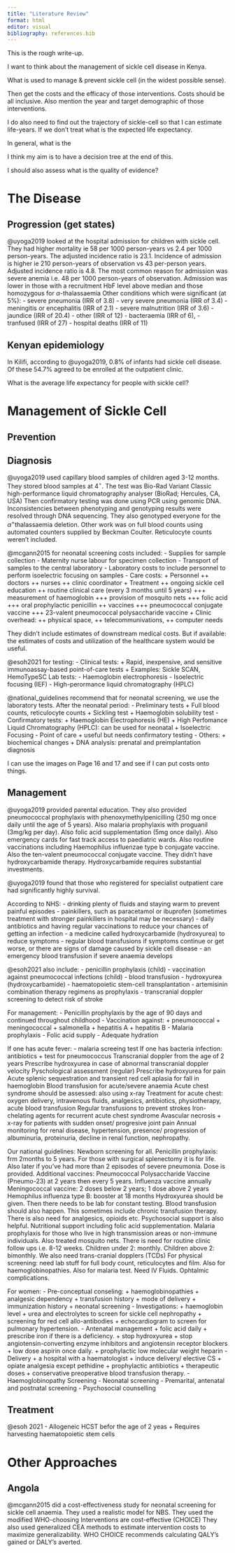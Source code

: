 ```yaml
---
title: "Literature Review"
format: html
editor: visual
bibliography: references.bib
---
```


This is the rough write-up.

I want to think about the management of sickle cell disease in Kenya.

What is used to manage & prevent sickle cell (in the widest possible sense).

Then get the costs and the efficacy of those interventions. Costs should be all inclusive. Also mention the year and target demographic of those interventions.

I do also need to find out the trajectory of sickle-cell so that I can estimate life-years. If we don't treat what is the expected life expectancy.

In general, what is the <lost my concentration>

I think my aim is to have a decision tree at the end of this.

I should also assess what is the quality of evidence?

# The Disease

## Progression (get states)

@uyoga2019 looked at the hospital admission for children with sickle cell. They had higher mortality ie 58 per 1000 person-years vs 2.4 per 1000 person-years. The adjusted incidence ratio is 23.1. Incidence of admission is higher ie 210 person-years of observation vs 43 per-person years. Adjusted incidence ratio is 4.8. The most common reason for admission was severe anemia i.e. 48 per 1000 person-years of observation. Admission was lower in those with a recruitment HbF level above median and those homozygous for $\alpha$-thalassaemia Other conditions which were significant (at 5%): - severe pneumonia (IRR of 3.8) - very severe pneumonia (IRR of 3.4) - meningitis or encephalitis (IRR of 2.1) - severe malnutrition (IRR of 3.6) - jaundice (IRR of 20.4) - other (IRR of 12) - bacteraemia (IRR of 6), - tranfused (IRR of 27) - hospital deaths (IRR of 11)

## Kenyan epidemiology

In Kilifi, according to @uyoga2019, 0.8% of infants had sickle cell disease. Of these 54.7% agreed to be enrolled at the outpatient clinic.

What is the average life expectancy for people with sickle cell?

# Management of Sickle Cell

## Prevention

## Diagnosis

@uyoga2019 used capillary blood samples of children aged 3-12 months. They stored blood samples at 4$^{\circ}$. The test was Bio-Rad Variant Classic high-performance liquid chromatography analyser (BioRad; Hercules, CA, USA) Then confirmatory testing was done using PCR using genomic DNA. Inconsistencies between phenotyping and genotyping results were resolved through DNA sequencing. They also genotyped everyone for the $\alpha^+$thalassaemia deletion. Other work was on full blood counts using automated counters supplied by Beckman Coulter. Reticulocyte counts weren't included.

@mcgann2015 for neonatal screening costs included: - Supplies for sample collection - Maternity nurse labour for specimen collection - Transport of samples to the central laboratory - Laboratory costs to include personnel to perform isoelectric focusing on samples - Care costs: + Personnel ++ doctors ++ nurses ++ clinic coordinator + Treatment ++ ongoing sickle cell education ++ routine clinical care (every 3 months until 5 years) +++ measurement of haemoglobin +++ provision of mosquito nets +++ folic acid +++ oral prophylactic penicillin ++ vaccines +++ pneumococcal conjugate vaccine +++ 23-valent pneumococcal polysaccharide vaccine + Clinic overhead: ++ physical space, ++ telecommunivations, ++ computer needs

They didn't include estimates of downstream medical costs. But if available: the estimates of costs and utilization of the healthcare system would be useful.

@esoh2021 for testing: - Clinical tests: + Rapid, inexpensive, and sensitive immunoassay-based point-of-care tests + Examples: Sickle SCAN, HemoTypeSC Lab tests: - Haemoglobin electrophoresis - Isoelectric focusing (IEF) - High-perormance liquid chromatography (HPLC)

@national_guidelines recommend that for neonatal screening, we use the laboratory tests. After the neonatal period: - Preliminary tests + Full blood counts, reticulocyte counts + Sickling test + Haemoglobin solubility test - Confirmatory tests: + Haemoglobin Electrophoresis (HE) + High Perfomance Liquid Chromatography (HPLC): can be used for neonatal + Isoelectric Focusing - Point of care + useful but needs confirmatory testing - Others: + biochemical changes + DNA analysis: prenatal and preimplantation diagnosis

I can use the images on Page 16 and 17 and see if I can put costs onto things.

## Management

@uyoga2019 provided parental education. They also provided pneumococcal prophylaxis with phenoxymethylpenicilling (250 mg once daily until the age of 5 years). Also malaria prophylaxis with proguanil (3mg/kg per day). Also folic acid supplementation (5mg once daily). Also emergency cards for fast track access to paediatric wards. Also routine vaccinations including Haemophilus influenzae type b conjugate vaccine. Also the ten-valent pneumococcal conjugate vaccine. They didn't have hydroxycarbamide therapy. Hydroxycarbamide requires substantial investments.

@uyoga2019 found that those who registered for specialist outpatient care had significantly highly survival.

According to NHS: - drinking plenty of fluids and staying warm to prevent painful episodes - painkillers, such as paracetamol or ibuprofen (sometimes treatment with stronger painkillers in hospital may be necessary) - daily antibiotics and having regular vaccinations to reduce your chances of getting an infection - a medicine called hydroxycarbamide (hydroxyurea) to reduce symptoms - regular blood transfusions if symptoms continue or get worse, or there are signs of damage caused by sickle cell disease - an emergency blood transfusion if severe anaemia develops

@esoh2021 also include: - penicillin prophylaxis (child) - vaccination against pneumococcal infections (child) - blood transfusion - hydroxyurea (hydroxycarbamide) - haematopoietic stem-cell transplantation - artemisinin combination therapy regimens as prophylaxis - transcranial doppler screening to detect risk of stroke

For management: - Penicillin prophylaxis by the age of 90 days and continued throughout childhood - Vaccination against: + pneumococcal + meningococcal + salmonella + hepatitis A + hepatitis B - Malaria prophylaxis - Folic acid supply - Adequate hydration

If one has acute fever: - malaria screeing test If one has bacteria infection: antibiotics + test for pneumococcus Transcranial doppler from the age of 2 years Prescribe hydroxyurea in case of abnormal transcranial doppler velocity Pyschological assessment (regular) Prescribe hydroxyurea for pain Acute splenic sequestration and transient red cell aplasia for fall in haemoglobin Blood transfusion for acute/severe anaemia Acute chest syndrome should be assessed: also using x-ray Treatment for acute chest: oxygen delivery, intravenous fluids, analgesics, antibiotics, physiotherapy, acute blood transfusion Regular transfusions to prevent strokes Iron-chelating agents for recurrent acute chest syndrome Avascular necrosis + x-ray for patients with sudden onset/ progresive joint pain Annual monitoring for renal disease, hypertension, presence/ progression of albuminuria, proteinuria, decline in renal function, nephropathy.

Our national guidelines: Newborn screening for all. Penicillin prophylaxis: frm 2months to 5 years. For those with surgical splenectomy it is for life. Also later if you've had more than 2 episodes of severe pneumonia. Dose is provided. Additional vaccines: Pneumococcal Polysaccharide Vaccine (Pneumo-23) at 2 years then every 5 years. Influenza vaccine annually Meningococcal vaccine: 2 doses below 2 years; 1 dose above 2 years Hemophilus influenza type B: booster at 18 months Hydroxyurea should be given. Then there needs to be lab for constant testing. Blood transfusion should also happen. This sometimes include chronic transfusion therapy. There is also need for analgesics, opioids etc. Psychosocial support is also helpful. Nutritional support including folic acid supplementation. Malaria prophylaxis for those who live in high transmission areas or non-immune individuals. Also treated mosquito nets. There is need for routine clinic follow ups i.e. 8-12 weeks. Children under 2: monthly. Children above 2: bimonthly. We also need trans-cranial dopplers (TCDs) For physical screening: need lab stuff for full body count, reticulocytes and film. Also for haemoglobinopathies. Also for malaria test. Need IV Fluids. Ophtalmic complications.

For women: - Pre-conceptual conseling: + haemoglobinopathies + analgesic dependency + transfusion history + mode of delivery + immunization history + neonatal screening - Investigations: + haemoglobin level + urea and electrolytes to screen for sickle cell nephropathy + screening for red cell allo-antibodies + echocardiogram to screen for pulmonary hypertension. - Antenatal management + folic acid daily + prescribe iron if there is a deficiency. + stop hydroxyurea + stop angiotensin-converting enzyme inhibitors and angiotensin receptor blockers + low dose aspirin once daily. + prophylactic low molecular weight heparin - Delivery + a hospital with a haematologist + induce delivery/ elective CS + opiate analgesia except pethidine + prophylactic antibiotics + therapeutic doses + conservative preoperative blood transfusion therapy. - Haemoglobinopathy Screening - Neonatal screening - Premarital, antenatal and postnatal screening - Psychosocial counselling

## Treatment

@esoh 2021 - Allogeneic HCST befor the age of 2 yeas + Requires harvesting haematopoietic stem cells

# Other Approaches

## Angola

@mcgann2015 did a cost-effectiveness study for neonatal screening for sickle cell anaemia. They used a realistic model for NBS. They used the modified WHO-choosing Interventions are cost-effective (CHOICE) They also used generalized CEA methods to estimate intervention costs to maximize generalizability. WHO CHOICE recommends calculating QALY's gained or DALY's averted.
